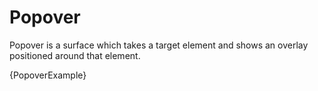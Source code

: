 

<Meta title="Labs/Experimental/Atoms/Popover" component={Popover} />

# Popover

<StoryStatus status="volatile" />

Popover is a surface which takes a target element and shows an overlay
positioned around that element.

<Canvas>
  <Story name="Popover">{PopoverExample}</Story>
</Canvas>

<Props story="Popover" />
